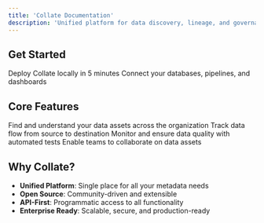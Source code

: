```yaml
---
title: 'Collate Documentation'
description: 'Unified platform for data discovery, lineage, and governance'
---
```


## Get Started

<CardGroup cols={2}>
  <Card
    title="Quick Start"
    icon="rocket"
    href="/quick-start/index"
  >
    Deploy Collate locally in 5 minutes
  </Card>
  <Card
    title="Connect Data Sources"
    icon="plug"
    href="/connectors/overview"
  >
    Connect your databases, pipelines, and dashboards
  </Card>
</CardGroup>

## Core Features

<CardGroup cols={2}>
  <Card
    title="Data Discovery"
    icon="magnifying-glass"
    href="/features/discovery"
  >
    Find and understand your data assets across the organization
  </Card>
  <Card
    title="Data Lineage"
    icon="share-nodes"
    href="/features/lineage"
  >
    Track data flow from source to destination
  </Card>
  <Card
    title="Data Quality"
    icon="shield-check"
    href="/features/data-quality"
  >
    Monitor and ensure data quality with automated tests
  </Card>
  <Card
    title="Team Collaboration"
    icon="users"
    href="/getting-started/overview"
  >
    Enable teams to collaborate on data assets
  </Card>
</CardGroup>

## Why Collate?

- **Unified Platform**: Single place for all your metadata needs
- **Open Source**: Community-driven and extensible
- **API-First**: Programmatic access to all functionality
- **Enterprise Ready**: Scalable, secure, and production-ready